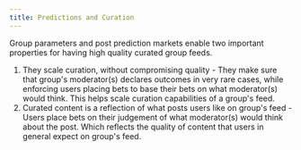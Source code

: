```yaml
---
title: Predictions and Curation
---
```


Group parameters and post prediction markets enable two
important properties for having high quality curated group feeds.

1. They scale curation, without compromising quality -
   They make sure that group's moderator(s) declares outcomes in
   very rare cases, while enforcing users placing bets to base
   their bets on what moderator(s) would think. This helps
   scale curation capabilities of a group's feed.
2. Curated content is a reflection of what posts users like on group's feed -
   Users place bets on their judgement of what moderator(s)
   would think about the post. Which reflects the quality of
   content that users in general expect on group's feed.
